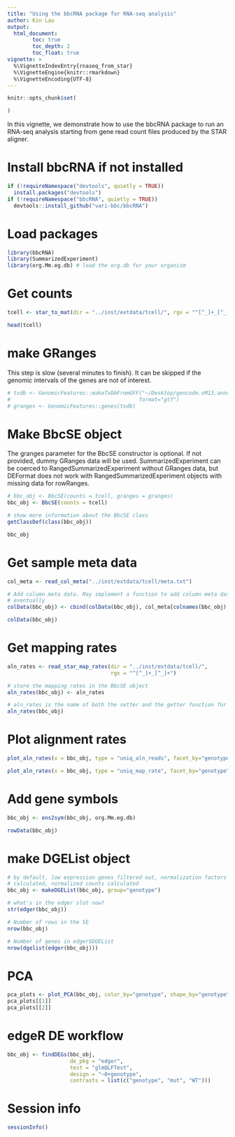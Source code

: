 ```yaml
---
title: "Using the bbcRNA package for RNA-seq analysis"
author: Kin Lau
output: 
  html_document:
        toc: true
        toc_depth: 2
        toc_float: true
vignette: >
  %\VignetteIndexEntry{rnaseq_from_star}
  %\VignetteEngine{knitr::rmarkdown}
  %\VignetteEncoding{UTF-8}
---
```


```r
knitr::opts_chunk$set(

)
```

In this vignette, we demonstrate how to use the bbcRNA package to run an RNA-seq
analysis starting from gene read count files produced by the STAR aligner.

# Install bbcRNA if not installed
```r
if (!requireNamespace("devtools", quietly = TRUE))
  install.packages("devtools")
if (!requireNamespace("bbcRNA", quietly = TRUE))
  devtools::install_github("vari-bbc/bbcRNA")
```


# Load packages

```r
library(bbcRNA)
library(SummarizedExperiment)
library(org.Mm.eg.db) # load the org.db for your organism

```

# Get counts

```r
tcell <- star_to_mat(dir = "../inst/extdata/tcell/", rgx = "^[^_]+_[^_]+", column = 2)

head(tcell)
```

# make GRanges

This step is slow (several minutes to finish). It can be skipped if the genomic 
intervals of the genes are not of interest.

```r
# txdb <- GenomicFeatures::makeTxDbFromGFF("~/Desktop/gencode.vM13.annotation.gtf",
#                                         format="gtf")
# granges <- GenomicFeatures::genes(txdb)
```


# Make BbcSE object

The granges parameter for the BbcSE constructor is optional. If not provided,
dummy GRanges data will be used. SummarizedExperiment can be coerced to 
RangedSummarizedExperiment without GRanges data, but DEFormat does not work
with RangedSummarizedExperiment objects with missing data for rowRanges.
 
```r
# bbc_obj <- BbcSE(counts = tcell, granges = granges)
bbc_obj <- BbcSE(counts = tcell)

# show more information about the BbcSE class
getClassDef(class(bbc_obj))

bbc_obj
```

# Get sample meta data

```r
col_meta <- read_col_meta("../inst/extdata/tcell/meta.txt")

# Add column meta data. May implement a function to add column meta data
# eventually
colData(bbc_obj) <- cbind(colData(bbc_obj), col_meta[colnames(bbc_obj), ])

colData(bbc_obj)
```

# Get mapping rates

```r
aln_rates <- read_star_map_rates(dir = "../inst/extdata/tcell/", 
                                 rgx = "^[^_]+_[^_]+")

# store the mapping rates in the BbcSE object
aln_rates(bbc_obj) <- aln_rates

# aln_rates is the name of both the setter and the getter function for aln_rates
aln_rates(bbc_obj)
```

# Plot alignment rates

```r
plot_aln_rates(x = bbc_obj, type = "uniq_aln_reads", facet_by="genotype", fill="genotype") + ggplot2::theme(legend.position = "none")

plot_aln_rates(x = bbc_obj, type = "uniq_map_rate", facet_by="genotype", fill="genotype") + ggplot2::theme(legend.position = "none")
```

# Add gene symbols
```r
bbc_obj <- ens2sym(bbc_obj, org.Mm.eg.db)

rowData(bbc_obj)
```

# make DGEList object
```r
# by default, low expression genes filtered out, normalization factors
# calculated, normalized counts calculated
bbc_obj <- makeDGEList(bbc_obj, group="genotype")

# what's in the edger slot now?
str(edger(bbc_obj))

# Number of rows in the SE
nrow(bbc_obj)

# Number of genes in edger$DGEList
nrow(dgelist(edger(bbc_obj)))
```
# PCA
```r
pca_plots <- plot_PCA(bbc_obj, color_by="genotype", shape_by="genotype")
pca_plots[[1]]
pca_plots[[2]]
```

# edgeR DE workflow

```r
bbc_obj <- findDEGs(bbc_obj, 
                    de_pkg = "edger",
                    test = "glmQLFTest", 
                    design = "~0+genotype",
                    contrasts = list(c("genotype", "mut", "WT")))

```


# Session info
```r
sessionInfo()
```


